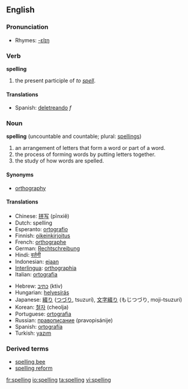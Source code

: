 ==English==

===Pronunciation===
*Rhymes: [[Rhymes:English:-ɛlɪŋ|-ɛlɪŋ]]

===Verb===
'''spelling'''

# the present participle of ''to [[spell]]''.

====Translations====
*Spanish: [[deletreando]] ''f''

===Noun===
'''spelling''' (uncountable and countable; plural: [[spellings]])

<!-- (a verbal noun of the verb ''spell''). -->
#an arrangement of letters that form a word or part of a word.
#the process of forming words by putting letters together.
#the study of how words are spelled.

==== Synonyms ====
*[[orthography]]

====Translations====
{{top}}
*Chinese: [[拼写]] (pīnxiě)
*Dutch: spelling {{f}}
*Esperanto: [[ortografio]]
*Finnish: [[oikeinkirjoitus]]
*French: [[orthographe]] {{f}}
*German: [[Rechtschreibung]] {{f}}
*Hindi: [[वर्तनी]] {{f}}
*Indonesian: [[eja]]an
*[[Interlingua]]: [[orthographia]]
*Italian: [[ortografia]] {{f}}
{{mid}}
*Hebrew: [[כתיב]] (ktiv)
*Hungarian: [[helyesírás]]
*Japanese: [[綴り]] ([[つづり]], tsuzurí), [[文字綴り]] (もじつづり, moji-tsuzurí)
*Korean: [[철자]] (cheolja)
*Portuguese: [[ortografia]] {{f}}
*Russian: [[правописание]] (pravopisánije) {{n}}
*Spanish: [[ortografía]] {{f}}
*Turkish: [[yazım]]
{{bottom}}

===Derived terms===
*[[spelling bee]]
*[[spelling reform]]

[[fr:spelling]]
[[io:spelling]]
[[ta:spelling]]
[[vi:spelling]]
